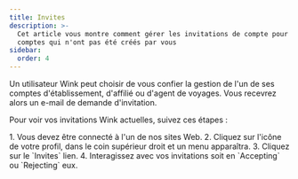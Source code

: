 ```yaml
---
title: Invites
description: >-
  Cet article vous montre comment gérer les invitations de compte pour les
  comptes qui n'ont pas été créés par vous
sidebar:
  order: 4
---
```

Un utilisateur Wink peut choisir de vous confier la gestion de l'un de ses comptes d'établissement, d'affilié ou d'agent de voyages. Vous recevrez alors un e-mail de demande d'invitation.


Pour voir vos invitations Wink actuelles, suivez ces étapes :

<Steps>
  1. Vous devez être connecté à l'un de nos sites Web.
  2. Cliquez sur l'icône de votre profil, dans le coin supérieur droit et un menu apparaîtra.
  3. Cliquez sur le `Invites` lien.
  4. Interagissez avec vos invitations soit en `Accepting` ou `Rejecting` eux.
</Steps>

